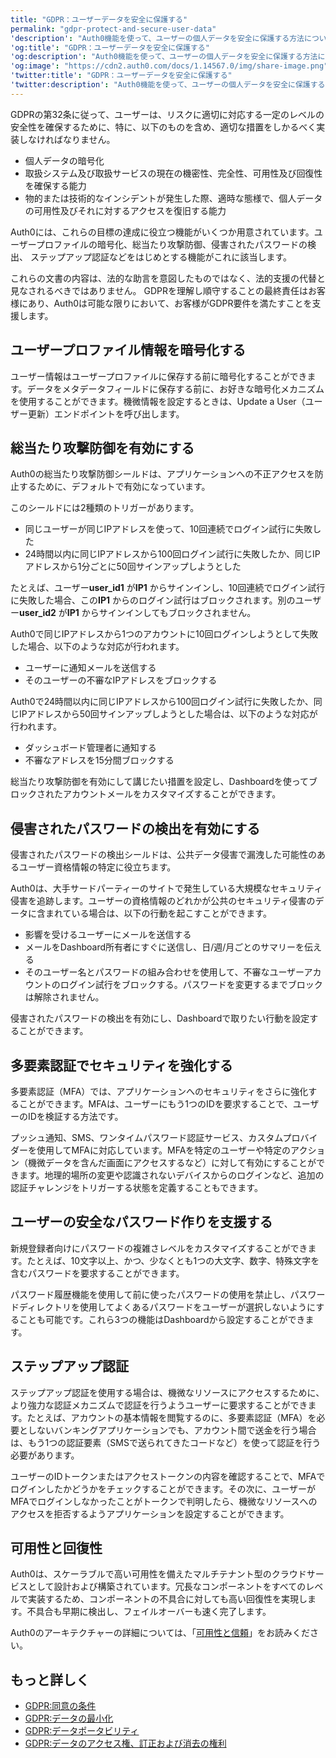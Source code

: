 ```yaml
---
title: "GDPR：ユーザーデータを安全に保護する"
permalink: "gdpr-protect-and-secure-user-data"
'description': "Auth0機能を使って、ユーザーの個人データを安全に保護する方法について説明します。"
'og:title': "GDPR：ユーザーデータを安全に保護する"
'og:description': "Auth0機能を使って、ユーザーの個人データを安全に保護する方法について説明します。"
'og:image': "https://cdn2.auth0.com/docs/1.14567.0/img/share-image.png"
'twitter:title': "GDPR：ユーザーデータを安全に保護する"
'twitter:description': "Auth0機能を使って、ユーザーの個人データを安全に保護する方法について説明します。"
---
```


GDPRの第32条に従って、ユーザーは、リスクに適切に対応する一定のレベルの安全性を確保するために、特に、以下のものを含め、適切な措置をしかるべく実装しなければなりません。

* 個人データの暗号化
* 取扱システム及び取扱サービスの現在の機密性、完全性、可用性及び回復性を確保する能力
* 物的または技術的なインシデントが発生した際、適時な態様で、個人データの可用性及びそれに対するアクセスを復旧する能力

Auth0には、これらの目標の達成に役立つ機能がいくつか用意されています。ユーザープロファイルの暗号化、総当たり攻撃防御、侵害されたパスワードの検出、 ステップアップ認証などをはじめとする機能がこれに該当します。

<Callout icon="file-lines" color="#0EA5E9" iconType="regular">

これらの文書の内容は、法的な助言を意図したものではなく、法的支援の代替と見なされるべきではありません。 GDPRを理解し順守することの最終責任はお客様にあり、Auth0は可能な限りにおいて、お客様がGDPR要件を満たすことを支援します。

</Callout>

## ユーザープロファイル情報を暗号化する

ユーザー情報はユーザープロファイルに保存する前に暗号化することができます。データをメタデータフィールドに保存する前に、お好きな暗号化メカニズムを使用することができます。機微情報を設定するときは、Update a User（ユーザー更新）エンドポイントを呼び出します。

## 総当たり攻撃防御を有効にする

Auth0の総当たり攻撃防御シールドは、アプリケーションへの不正アクセスを防止するために、デフォルトで有効になっています。

このシールドには2種類のトリガーがあります。

* 同じユーザーが同じIPアドレスを使って、10回連続でログイン試行に失敗した
* 24時間以内に同じIPアドレスから100回ログイン試行に失敗したか、同じIPアドレスから1分ごとに50回サインアップしようとした

たとえば、ユーザー**user_id1** が**IP1** からサインインし、10回連続でログイン試行に失敗した場合、この**IP1** からのログイン試行はブロックされます。別のユーザー**user_id2** が**IP1** からサインインしてもブロックされません。

Auth0で同じIPアドレスから1つのアカウントに10回ログインしようとして失敗した場合、以下のような対応が行われます。

* ユーザーに通知メールを送信する
* そのユーザーの不審なIPアドレスをブロックする

Auth0で24時間以内に同じIPアドレスから100回ログイン試行に失敗したか、同じIPアドレスから50回サインアップしようとした場合は、以下のような対応が行われます。

* ダッシュボード管理者に通知する
* 不審なアドレスを15分間ブロックする

総当たり攻撃防御を有効にして講じたい措置を設定し、Dashboardを使ってブロックされたアカウントメールをカスタマイズすることができます。

## 侵害されたパスワードの検出を有効にする

侵害されたパスワードの検出シールドは、公共データ侵害で漏洩した可能性のあるユーザー資格情報の特定に役立ちます。

Auth0は、大手サードパーティーのサイトで発生している大規模なセキュリティ侵害を追跡します。ユーザーの資格情報のどれかが公共のセキュリティ侵害のデータに含まれている場合は、以下の行動を起こすことができます。

* 影響を受けるユーザーにメールを送信する
* メールをDashboard所有者にすぐに送信し、日/週/月ごとのサマリーを伝える
* そのユーザー名とパスワードの組み合わせを使用して、不審なユーザーアカウントのログイン試行をブロックする。パスワードを変更するまでブロックは解除されません。

侵害されたパスワードの検出を有効にし、Dashboardで取りたい行動を設定することができます。

## 多要素認証でセキュリティを強化する

多要素認証（<Tooltip data-tooltip-id="react-containers-DefinitionTooltip-0" href="/docs/ja-jp/glossary?term=multifactor-authentication" tip="多要素認証（MFA）: ユーザー名とパスワードに加えて、SMS経由のコードなどの要素を使用するユーザー認証プロセス。" cta="用語集の表示">MFA</Tooltip>）では、アプリケーションへのセキュリティをさらに強化することができます。MFAは、ユーザーにもう1つのIDを要求することで、ユーザーのIDを検証する方法です。

プッシュ通知、SMS、ワンタイムパスワード認証サービス、カスタムプロバイダーを使用してMFAに対応しています。MFAを特定のユーザーや特定のアクション（機微データを含んだ画面にアクセスするなど）に対して有効にすることができます。地理的場所の変更や認識されないデバイスからのログインなど、追加の認証チャレンジをトリガーする状態を定義することもできます。

## ユーザーの安全なパスワード作りを支援する

新規登録者向けにパスワードの複雑さレベルをカスタマイズすることができます。たとえば、10文字以上、かつ、少なくとも1つの大文字、数字、特殊文字を含むパスワードを要求することができます。

パスワード履歴機能を使用して前に使ったパスワードの使用を禁止し、パスワードディレクトリを使用してよくあるパスワードをユーザーが選択しないようにすることも可能です。これら3つの機能はDashboardから設定することができます。

## ステップアップ認証

ステップアップ認証を使用する場合は、機微なリソースにアクセスするために、より強力な認証メカニズムで認証を行うようユーザーに要求することができます。たとえば、アカウントの基本情報を閲覧するのに、多要素認証（MFA）を必要としないバンキングアプリケーションでも、アカウント間で送金を行う場合は、もう1つの認証要素（SMSで送られてきたコードなど）を使って認証を行う必要があります。

ユーザーのIDトークンまたはアクセストークンの内容を確認することで、MFAでログインしたかどうかをチェックすることができます。その次に、ユーザーがMFAでログインしなかったことがトークンで判明したら、機微なリソースへのアクセスを拒否するようアプリケーションを設定することができます。

## 可用性と回復性

Auth0は、スケーラブルで高い可用性を備えたマルチテナント型のクラウドサービスとして設計および構築されています。冗長なコンポーネントをすべてのレベルで実装するため、コンポーネントの不具合に対しても高い回復性を実現します。不具合も早期に検出し、フェイルオーバーも速く完了します。

Auth0のアーキテクチャーの詳細については、「[可用性と信頼](https://auth0.com/availability-trust)」をお読みください。

## もっと詳しく

* [GDPR:同意の条件](/docs/ja-jp/secure/data-privacy-and-compliance/gdpr/gdpr-conditions-for-consent)
* [GDPR:データの最小化](/docs/ja-jp/secure/data-privacy-and-compliance/gdpr/gdpr-data-minimization)
* [GDPR:データポータビリティ](/docs/ja-jp/secure/data-privacy-and-compliance/gdpr/gdpr-data-portability)
* [GDPR:データのアクセス権、訂正および消去の権利](/docs/ja-jp/secure/data-privacy-and-compliance/gdpr/gdpr-right-to-access-correct-and-erase-data)